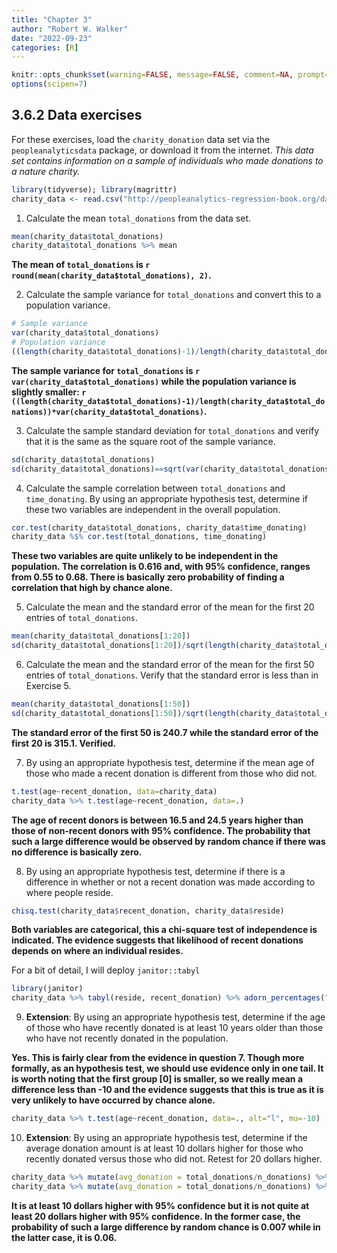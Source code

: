 ```yaml
---
title: "Chapter 3"
author: "Robert W. Walker"
date: "2022-09-23"
categories: [R]
---
```


```r
knitr::opts_chunk$set(warning=FALSE, message=FALSE, comment=NA, prompt=FALSE, fig.height=6, fig.width=6.5, fig.retina = 3, dev = 'svg', dev.args = list(bg = "white"))
options(scipen=7)
```

## 3.6.2 Data exercises

For these exercises, load the `charity_donation` data set via the `peopleanalyticsdata` package, or download it from the internet. *This data set contains information on a sample of individuals who made donations to a nature charity.*

```r
library(tidyverse); library(magrittr)
charity_data <- read.csv("http://peopleanalytics-regression-book.org/data/charity_donation.csv")
```

1. Calculate the mean `total_donations` from the data set.

```r
mean(charity_data$total_donations)
charity_data$total_donations %>% mean
```
**The mean of `total_donations` is `r round(mean(charity_data$total_donations), 2)`.**

2. Calculate the sample variance for `total_donations` and convert this to a population variance.

```r
# Sample variance
var(charity_data$total_donations)
# Population variance
((length(charity_data$total_donations)-1)/length(charity_data$total_donations))*var(charity_data$total_donations)
```
**The sample variance for `total_donations` is `r var(charity_data$total_donations)` while the population variance is slightly smaller: `r ((length(charity_data$total_donations)-1)/length(charity_data$total_donations))*var(charity_data$total_donations)`.**

3. Calculate the sample standard deviation for `total_donations` and verify that it is the same as the square root of the sample variance.

```r
sd(charity_data$total_donations)
sd(charity_data$total_donations)==sqrt(var(charity_data$total_donations))
```


4. Calculate the sample correlation between `total_donations` and `time_donating`. By using an appropriate hypothesis test, determine if these two variables are independent in the overall population.

```r
cor.test(charity_data$total_donations, charity_data$time_donating)
charity_data %$% cor.test(total_donations, time_donating)
```
**These two variables are quite unlikely to be independent in the population.  The correlation is 0.616 and, with 95% confidence, ranges from 0.55 to 0.68.  There is basically zero probability of finding a correlation that high by chance alone.**

5. Calculate the mean and the standard error of the mean for the first 20 entries of `total_donations`.

```r
mean(charity_data$total_donations[1:20])
sd(charity_data$total_donations[1:20])/sqrt(length(charity_data$total_donations[1:20]))
```

6. Calculate the mean and the standard error of the mean for the first 50 entries of `total_donations`. Verify that the standard error is less than in Exercise 5.

```r
mean(charity_data$total_donations[1:50])
sd(charity_data$total_donations[1:50])/sqrt(length(charity_data$total_donations[1:50]))
```

**The standard error of the first 50 is 240.7 while the standard error of the first 20 is 315.1.  Verified.**

7. By using an appropriate hypothesis test, determine if the mean age of those who made a recent donation is different from those who did not.

```r
t.test(age~recent_donation, data=charity_data)
charity_data %>% t.test(age~recent_donation, data=.)
```
**The age of recent donors is between 16.5 and 24.5 years higher than those of non-recent donors with 95% confidence.  The probability that such a large difference would be observed by random chance if there was no difference is basically zero.**

8. By using an appropriate hypothesis test, determine if there is a difference in whether or not a recent donation was made according to where people reside.

```r
chisq.test(charity_data$recent_donation, charity_data$reside)
```

**Both variables are categorical, this a chi-square test of independence is indicated.  The evidence suggests that likelihood of recent donations depends on where an individual resides.**

For a bit of detail, I will deploy `janitor::tabyl`

```r
library(janitor)
charity_data %>% tabyl(reside, recent_donation) %>% adorn_percentages("row")
```

9. **Extension**: By using an appropriate hypothesis test, determine if the age of those who have recently donated is at least 10 years older than those who have not recently donated in the population.

**Yes.  This is fairly clear from the evidence in question 7.  Though more formally, as an hypothesis test, we should use evidence only in one tail.  It is worth noting that the first group [0] is smaller, so we really mean a difference less than -10 and the evidence suggests that this is true as it is very unlikely to have occurred by chance alone.**

```r
charity_data %>% t.test(age~recent_donation, data=., alt="l", mu=-10)
```


10. **Extension**: By using an appropriate hypothesis test, determine if the average donation amount is at least 10 dollars higher for those who recently donated versus those who did not. Retest for 20 dollars higher.


```r
charity_data %>% mutate(avg_donation = total_donations/n_donations) %>% t.test(avg_donation~recent_donation, data=., mu=-10, alt="l")
charity_data %>% mutate(avg_donation = total_donations/n_donations) %>% t.test(avg_donation~recent_donation, data=., mu=-20, alt="l")
```
**It is at least 10 dollars higher with 95% confidence but it is not quite at least 20 dollars higher with 95% confidence.  In the former case, the probability of such a large difference by random chance is 0.007 while in the latter case, it is 0.06.**